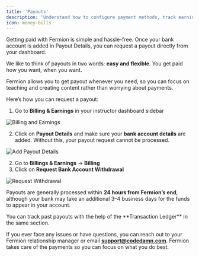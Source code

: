 ```yaml
---
title: 'Payouts'
description: 'Understand how to configure payment methods, track earnings, and manage payouts efficiently on the platform.'
icon: money-bills
---
```


Getting paid with Fermion is simple and hassle-free. Once your bank account is added in Payout Details, you can request a payout directly from your dashboard.

We like to think of payouts in two words: **easy and flexible**. You get paid how you want, when you want. 

Fermion allows you to get payout whenever you need, so you can focus on teaching and creating content rather than worrying about payments.  

Here’s how you can request a payout:

1. Go to **Billing & Earnings** in your instructor dashboard sidebar

![Billing and Earnings](https://67d6ad5ef66ee0901532fd2f.storage.fermion.app/public-uncached/object-store-public-files/uploads/03-10-2025/Billings%20and%20earning%20section.axxzzo.png)

2. Click on **Payout Details** and make sure your **bank account details** are added. Without this, your payout request cannot be processed.

![Add Payout Details](https://67d6ad5ef66ee0901532fd2f.storage.fermion.app/public-uncached/object-store-public-files/uploads/03-10-2025/Add%20Payout%20Details.aindre.png)

2. Go to **Billings & Earnings** → **Billing** 
3. Click on **Request Bank Account Withdrawal**  

![Request Withdrawal](https://67d6ad5ef66ee0901532fd2f.storage.fermion.app/public-uncached/object-store-public-files/uploads/03-10-2025/Request%20Withdrawal.ihwgqm.png)

Payouts are generally processed within **24 hours from Fermion’s end**, although your bank may take an additional 3–4 business days for the funds to appear in your account.  

<Tip>
You can track past payouts with the help of the **Transaction Ledger** in the same section.
</Tip> 

If you ever face any issues or have questions, you can reach out to your Fermion relationship manager or email **support@codedamn.com**. Fermion takes care of the payments so you can focus on what you do best.
